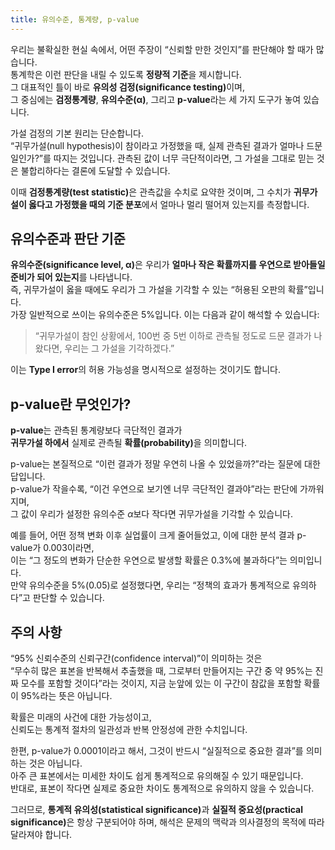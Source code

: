 ```yaml
---
title: 유의수준, 통계량, p-value
---
```

우리는 불확실한 현실 속에서, 어떤 주장이 “신뢰할 만한 것인지”를 판단해야 할 때가 많습니다.  
통계학은 이런 판단을 내릴 수 있도록 **정량적 기준**을 제시합니다.  
그 대표적인 틀이 바로 **유의성 검정(significance testing)**이며,  
그 중심에는 **검정통계량**, **유의수준(α)**, 그리고 **p-value**라는 세 가지 도구가 놓여 있습니다.

가설 검정의 기본 원리는 단순합니다.  
“귀무가설(null hypothesis)이 참이라고 가정했을 때, 실제 관측된 결과가 얼마나 드문 일인가?”를 따지는 것입니다. 관측된 값이 너무 극단적이라면, 그 가설을 그대로 믿는 것은 불합리하다는 결론에 도달할 수 있습니다.

이때 **검정통계량(test statistic)**은 관측값을 수치로 요약한 것이며, 그 수치가 **귀무가설이 옳다고 가정했을 때의 기준 분포**에서 얼마나 멀리 떨어져 있는지를 측정합니다.

## 유의수준과 판단 기준

**유의수준(significance level, α)**은 우리가 **얼마나 작은 확률까지를 우연으로 받아들일 준비가 되어 있는지**를 나타냅니다.  
즉, 귀무가설이 옳을 때에도 우리가 그 가설을 기각할 수 있는 “허용된 오판의 확률”입니다.  
가장 일반적으로 쓰이는 유의수준은 5%입니다. 이는 다음과 같이 해석할 수 있습니다:

> “귀무가설이 참인 상황에서, 100번 중 5번 이하로 관측될 정도로 드문 결과가 나왔다면, 우리는 그 가설을 기각하겠다.”

이는 **Type I error**의 허용 가능성을 명시적으로 설정하는 것이기도 합니다.


## p-value란 무엇인가?

**p-value**는 관측된 통계량보다 극단적인 결과가  
**귀무가설 하에서** 실제로 관측될 **확률(probability)**을 의미합니다.

p-value는 본질적으로 “이런 결과가 정말 우연히 나올 수 있었을까?”라는 질문에 대한 답입니다.  
p-value가 작을수록, “이건 우연으로 보기엔 너무 극단적인 결과야”라는 판단에 가까워지며,  
그 값이 우리가 설정한 유의수준 $\alpha$보다 작다면 귀무가설을 기각할 수 있습니다.

예를 들어, 어떤 정책 변화 이후 실업률이 크게 줄어들었고, 이에 대한 분석 결과 p-value가 0.003이라면,  
이는 “그 정도의 변화가 단순한 우연으로 발생할 확률은 0.3%에 불과하다”는 의미입니다.  
만약 유의수준을 5%(0.05)로 설정했다면, 우리는 “정책의 효과가 통계적으로 유의하다”고 판단할 수 있습니다.


## 주의 사항

“95% 신뢰수준의 신뢰구간(confidence interval)”이 의미하는 것은  
“무수히 많은 표본을 반복해서 추출했을 때, 그로부터 만들어지는 구간 중 약 95%는 진짜 모수를 포함할 것이다”라는 것이지, 지금 눈앞에 있는 이 구간이 참값을 포함할 확률이 95%라는 뜻은 아닙니다.

확률은 미래의 사건에 대한 가능성이고,  
신뢰도는 통계적 절차의 일관성과 반복 안정성에 관한 수치입니다.

한편, p-value가 0.0001이라고 해서, 그것이 반드시 “실질적으로 중요한 결과”를 의미하는 것은 아닙니다.  
아주 큰 표본에서는 미세한 차이도 쉽게 통계적으로 유의해질 수 있기 때문입니다.  
반대로, 표본이 작다면 실제로 중요한 차이도 통계적으로 유의하지 않을 수 있습니다.

그러므로, **통계적 유의성(statistical significance)**과 **실질적 중요성(practical significance)**은 항상 구분되어야 하며, 해석은 문제의 맥락과 의사결정의 목적에 따라 달라져야 합니다.